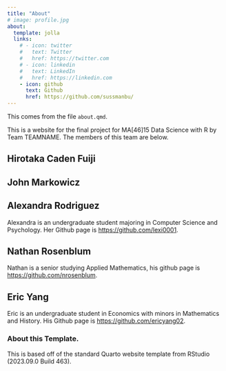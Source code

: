 ```yaml
---
title: "About"
# image: profile.jpg
about:
  template: jolla
  links:
    # - icon: twitter
    #   text: Twitter
    #   href: https://twitter.com
    # - icon: linkedin
    #   text: LinkedIn
    #   href: https://linkedin.com
    - icon: github
      text: Github
      href: https://github.com/sussmanbu/
---
```


This comes from the file `about.qmd`.

This is a website for the final project for MA\[46\]15 Data Science with R by Team TEAMNAME. The members of this team are below.

## Hirotaka Caden Fuiji

## John Markowicz

## Alexandra Rodriguez

Alexandra is an undergraduate student majoring in Computer Science and Psychology. Her Github page is <https://github.com/lexi0001>.

## Nathan Rosenblum

Nathan is a senior studying Applied Mathematics, his github page is <https://github.com/nrosenblum>.

## Eric Yang

Eric is an undergraduate student in Economics with minors in Mathematics and History. His Github page is <https://github.com/ericyang02>.


<!-- Please leave in the information below -->

### About this Template.

This is based off of the standard Quarto website template from RStudio (2023.09.0 Build 463).
